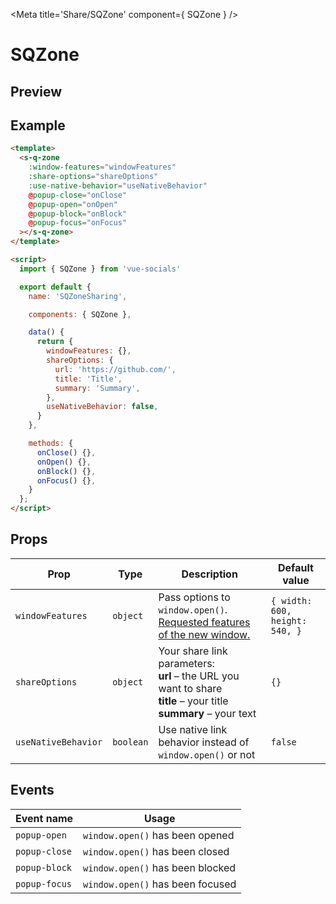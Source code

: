 
<Meta title='Share/SQZone' component={ SQZone } />

<style>{`
  .custom-preview .base-canvas {
    height: auto;
  }
`}</style>

# SQZone

## Preview

<Preview className="custom-preview">
  <Story id='share-sqzone--default' />
</Preview>

## Example

```html
<template>
  <s-q-zone
    :window-features="windowFeatures"
    :share-options="shareOptions"
    :use-native-behavior="useNativeBehavior"
    @popup-close="onClose"
    @popup-open="onOpen"
    @popup-block="onBlock"
    @popup-focus="onFocus"
  ></s-q-zone>
</template>

<script>
  import { SQZone } from 'vue-socials'

  export default {
    name: 'SQZoneSharing',

    components: { SQZone },

    data() {
      return {
        windowFeatures: {},
        shareOptions: {
          url: 'https://github.com/',
          title: 'Title',
          summary: 'Summary',
        },
        useNativeBehavior: false,
      }
    },

    methods: {
      onClose() {},
      onOpen() {},
      onBlock() {},
      onFocus() {},
    }
  };
</script>
```

## Props

| Prop | Type | Description | Default value |
| ------ | ------ | ------ | ------ |
`windowFeatures` | `object` | Pass options to `window.open()`. [Requested features of the new window.](https://developer.mozilla.org/en-US/docs/Web/API/Window/open#window_features) | `{ width: 600, height: 540, }`
`shareOptions` | `object` | Your share link parameters: <br /> **url** – the URL you want to share <br /> **title** – your title <br /> **summary** – your text <br /> | `{}`
`useNativeBehavior` | `boolean` | Use native link behavior instead of `window.open()` or not | `false`

## Events

| Event name | Usage |
| ------ | ------ |
`popup-open` | `window.open()` has been opened |
`popup-close` | `window.open()` has been closed |
`popup-block` | `window.open()` has been blocked |
`popup-focus` | `window.open()` has been focused |

